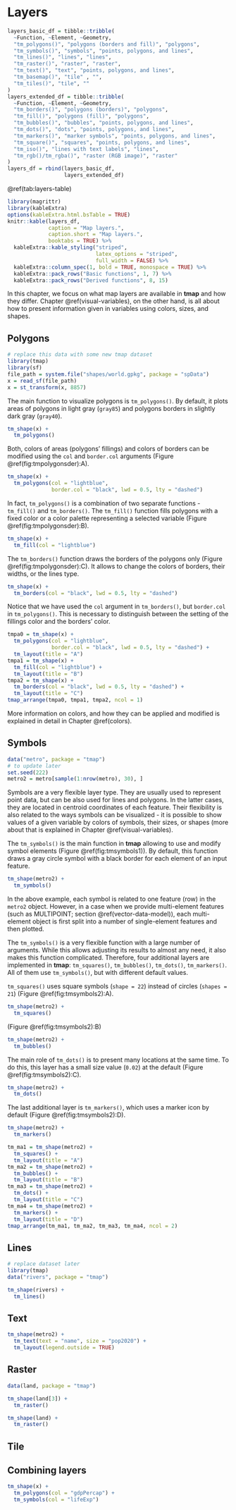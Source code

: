 # Layers {#layers}

<!-- make the order of the table to be consistent with the rest of the chapter! -->

```r
layers_basic_df = tibble::tribble(
  ~Function, ~Element, ~Geometry,
  "tm_polygons()", "polygons (borders and fill)", "polygons",
  "tm_symbols()", "symbols", "points, polygons, and lines", 
  "tm_lines()", "lines", "lines", 
  "tm_raster()", "raster", "raster",
  "tm_text()", "text", "points, polygons, and lines",
  "tm_basemap()", "tile" , "",
  "tm_tiles()", "tile", ""
)
layers_extended_df = tibble::tribble(
  ~Function, ~Element, ~Geometry,
  "tm_borders()", "polygons (borders)", "polygons",
  "tm_fill()", "polygons (fill)", "polygons",
  "tm_bubbles()", "bubbles", "points, polygons, and lines",
  "tm_dots()", "dots", "points, polygons, and lines",
  "tm_markers()", "marker symbols", "points, polygons, and lines",
  "tm_square()", "squares", "points, polygons, and lines",
  "tm_iso()", "lines with text labels", "lines",
  "tm_rgb()/tm_rgba()", "raster (RGB image)", "raster"
)
layers_df = rbind(layers_basic_df, 
                  layers_extended_df)
```

\@ref(tab:layers-table)

```r
library(magrittr)
library(kableExtra)
options(kableExtra.html.bsTable = TRUE)
knitr::kable(layers_df, 
             caption = "Map layers.",
             caption.short = "Map layers.",
             booktabs = TRUE) %>%
  kableExtra::kable_styling("striped",
                            latex_options = "striped", 
                            full_width = FALSE) %>% 
  kableExtra::column_spec(1, bold = TRUE, monospace = TRUE) %>% 
  kableExtra::pack_rows("Basic functions", 1, 7) %>%
  kableExtra::pack_rows("Derived functions", 8, 15)
```

<!--JN: Idea - also add a simple viz showing different kind of layers here (visual summary)-->

In this chapter, we focus on what map layers are available in **tmap** and how they differ.
Chapter \@ref(visual-variables), on the other hand, is all about how to present information given in variables using colors, sizes, and shapes.
<!-- ... -->

## Polygons

<!-- intro -->

```r
# replace this data with some new tmap dataset
library(tmap)
library(sf)
file_path = system.file("shapes/world.gpkg", package = "spData")
x = read_sf(file_path)
x = st_transform(x, 8857)
```

The main function to visualize polygons is `tm_polygons()`.
By default, it plots areas of polygons in light gray (`gray85`) and polygons borders in slightly dark gray (`gray40`).
<!--JN: where can I find the actual default color values in the code?-->

```r
tm_shape(x) +
  tm_polygons()
```

Both, colors of areas (polygons' fillings) and colors of borders can be modified using the `col` and `border.col` arguments (Figure \@ref(fig:tmpolygonsder):A).

```r
tm_shape(x) +
  tm_polygons(col = "lightblue", 
              border.col = "black", lwd = 0.5, lty = "dashed")
```

In fact, `tm_polygons()` is a combination of two separate functions - `tm_fill()` and `tm_borders()`.
The `tm_fill()` function fills polygons with a fixed color or a color palette representing a selected variable (Figure \@ref(fig:tmpolygonsder):B).

```r
tm_shape(x) +
  tm_fill(col = "lightblue")
```

The `tm_borders()` function draws the borders of the polygons only (Figure \@ref(fig:tmpolygonsder):C).
It allows to change the colors of borders, their widths, or the lines type.

```r
tm_shape(x) +
  tm_borders(col = "black", lwd = 0.5, lty = "dashed")
```

Notice that we have used the `col` argument in `tm_borders()`, but `border.col` in `tm_polygons()`.
This is necessary to distinguish between the setting of the fillings color and the borders' color.

```r
tmpa0 = tm_shape(x) +
  tm_polygons(col = "lightblue", 
              border.col = "black", lwd = 0.5, lty = "dashed") +
  tm_layout(title = "A")
tmpa1 = tm_shape(x) +
  tm_fill(col = "lightblue") +
  tm_layout(title = "B")
tmpa2 = tm_shape(x) +
  tm_borders(col = "black", lwd = 0.5, lty = "dashed") +
  tm_layout(title = "C")
tmap_arrange(tmpa0, tmpa1, tmpa2, ncol = 1)
```

More information on colors, and how they can be applied and modified is explained in detail in Chapter \@ref(colors).

## Symbols

```r
data("metro", package = "tmap")
# to update later
set.seed(222)
metro2 = metro[sample(1:nrow(metro), 30), ]
```

Symbols are a very flexible layer type. 
They are usually used to represent point data, but can be also used for lines and polygons.
In the latter cases, they are located in centroid coordinates of each feature.
Their flexibility is also related to the ways symbols can be visualized - it is possible to show values of a given variable by colors of symbols, their sizes, or shapes (more about that is explained in Chapter \@ref(visual-variables).

The `tm_symbols()` is the main function in **tmap** allowing to use and modify symbol elements (Figure \@ref(fig:tmsymbols1)).
By default, this function draws a gray circle symbol with a black border for each element of an input feature.

```r
tm_shape(metro2) +
  tm_symbols()
```

In the above example, each symbol is related to one feature (row) in the `metro2` object.
However, in a case when we provide multi-element features (such as MULTIPOINT; section \@ref(vector-data-model)), each multi-element object is first split into a number of single-element features and then plotted.

The `tm_symbols()` is a very flexible function with a large number of arguments.
While this allows adjusting its results to almost any need, it also makes this function complicated.
Therefore, four additional layers are implemented in **tmap**: `tm_squares()`, `tm_bubbles()`, `tm_dots()`, `tm_markers()`.
All of them use `tm_symbols()`, but with different default values.

`tm_squares()` uses square symbols (`shape = 22`) instead of circles (`shapes = 21`) (Figure \@ref(fig:tmsymbols2):A).
<!--scale is 4/3 instead of 1-->

```r
tm_shape(metro2) +
  tm_squares()
```

<!-- JN: what is the main difference between symbols and bubbles?? -->
(Figure \@ref(fig:tmsymbols2):B)

```r
tm_shape(metro2) +
  tm_bubbles()
```

The main role of `tm_dots()` is to present many locations at the same time.
To do this, this layer has a small size value (`0.02`) at the default (Figure \@ref(fig:tmsymbols2):C).

```r
tm_shape(metro2) +
  tm_dots()
```

The last additional layer is `tm_markers()`, which uses a marker icon by default (Figure \@ref(fig:tmsymbols2):D).

```r
tm_shape(metro2) +
  tm_markers()
```

```r
tm_ma1 = tm_shape(metro2) +
  tm_squares() +
  tm_layout(title = "A")
tm_ma2 = tm_shape(metro2) +
  tm_bubbles() +
  tm_layout(title = "B")
tm_ma3 = tm_shape(metro2) +
  tm_dots() +
  tm_layout(title = "C")
tm_ma4 = tm_shape(metro2) +
  tm_markers() +
  tm_layout(title = "D")
tmap_arrange(tm_ma1, tm_ma2, tm_ma3, tm_ma4, ncol = 2)
```


## Lines

```r
# replace dataset later
library(tmap)
data("rivers", package = "tmap")
```

```r
tm_shape(rivers) + 
  tm_lines()
```

<!-- think about tm_iso example -->

## Text

```r
tm_shape(metro2) +
  tm_text(text = "name", size = "pop2020") +
  tm_layout(legend.outside = TRUE)
```

## Raster

```r
data(land, package = "tmap")
```

```r
tm_shape(land[3]) +
  tm_raster()
```

```r
tm_shape(land) +
  tm_raster()
```

## Tile

## Combining layers

<!-- or maybe start with it and explain the details later? -->

<!-- show symbols on top of polygons-->
<!-- think of a better example -->
```r
tm_shape(x) +
  tm_polygons(col = "gdpPercap") +
  tm_symbols(col = "lifeExp")
```

